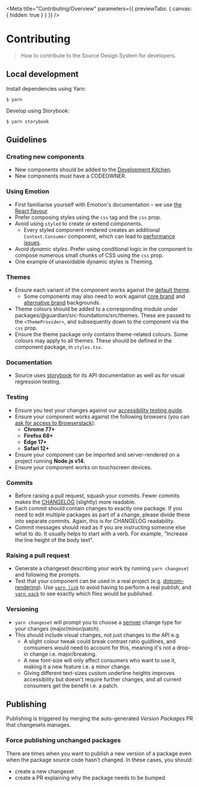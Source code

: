 
<Meta
	title="Contributing/Overview"
	parameters={{ previewTabs: { canvas: { hidden: true } } }}
/>

# Contributing

> How to contribute to the Source Design System for developers.

## Local development

Install dependencies using Yarn:

```shell
$ yarn
```

Develop using Storybook:

```shell
$ yarn storybook
```

## Guidelines

### Creating new components

- New components should be added to the [Development Kitchen](https://github.com/guardian/source/tree/main/packages/%40guardian/source-react-components-development-kitchen).
- New components must have a CODEOWNER.

### Using Emotion

- First familiarise yourself with Emotion's documentation – we use [the React flavour](https://emotion.sh/docs/introduction#react)
- Prefer composing styles using the `css` tag and the `css` prop.
- Avoid using `styled` to create or extend components.
  - Every styled component rendered creates an additional `Context.Consumer` component, which can lead to [performance issues](https://calendar.perfplanet.com/2019/the-unseen-performance-costs-of-css-in-js-in-react-apps/).
- <em>Avoid dynamic styles</em>. Prefer using conditional logic in the component
  to compose numerous small chunks of CSS using the `css` prop.
- One example of unavoidable dynamic styles is Theming.

### Themes

- Ensure each variant of the component works against the [default theme](https://www.theguardian.design/2a1e5182b/p/1377a6-themes/b/293ddb).
  - Some components may also need to work against [core brand](https://www.theguardian.design/2a1e5182b/p/1377a6-themes/b/4893db) and [alternative brand](https://www.theguardian.design/2a1e5182b/p/1377a6-themes/b/21c6cc) backgrounds.
- Theme colours should be added to a corresponding module under packages/@guardian/src-foundations/src/themes. These are passed to the `<ThemeProvider>`, and subsequently down to the component via the `css` prop.
- Ensure the theme package only contains theme-related colours. Some colours may apply to all themes. These should be defined in the component package, in `styles.tsx`.

### Documentation

- Source uses [storybook](https://guardian.github.io/source/?path=/story/contributing-stories--page) for its API documentation as well as for visual regression testing.

### Testing

- Ensure you test your changes against our [accessibility testing guide](https://github.com/guardian/source/blob/main/.github/PULL_REQUEST_TEMPLATE.md#accessibility).
- Ensure your component works against the following browsers (you can [ask for access to Browserstack](mailto:divx@theguardian.com?subject=Browserstack)):
  - **Chrome 77+**
  - **Firefox 68+**
  - **Edge 17+**
  - **Safari 12+**
- Ensure your component can be imported and server-rendered on a project running **Node.js v14**.
- Ensure your component works on touchscreen devices.

### Commits

- Before raising a pull request, squash your commits. Fewer commits makes the [CHANGELOG](https://github.com/guardian/source/blob/main/CHANGELOG.md) (slightly) more readable.
- Each commit should contain changes to exactly one package. If you need to edit multiple packages as part of a change, please divide these into separate commits. Again, this is for CHANGELOG readability.
- Commit messages should read as if you are instructing someone else what to do. It usually helps to start with a verb. For example, "Increase the line height of the body text".

### Raising a pull request

- Generate a changeset describing your work by running `yarn changeset` and following the prompts.
- Test that your component can be used in a real project (e.g. [dotcom-rendering](https://github.com/guardian/dotcom-rendering)). Use [`yarn link`](https://yarnpkg.com/en/docs/cli/link) to avoid having to perform a real publish, and [`yarn pack`](https://yarnpkg.com/en/docs/cli/pack) to see exactly which files would be published.

### Versioning

- `yarn changeset` will prompt you to choose a [semver](https://semver.org/) change type for your changes (major/minor/patch).
- This should include visual changes, not just changes to the API e.g.
  - A slight colour tweak could break contrast ratio guidlines, and comsumers would need to account for this, meaning it's not a drop-in change i.e. major/breaking.
  - A new font-size will only affect consumers who want to use it, making it a new feature i.e. a minor change.
  - Giving different text-sizes custom underline heights improves accessibility but doesn't require further changes, and all current consumers get the benefit i.e. a patch.

## Publishing

Publishing is triggered by merging the auto-generated _Version Packages_ PR that changesets manages.

### Force publishing unchanged packages

There are times when you want to publish a new version of a package even
when the package source code hasn't changed. In these cases, you should:

- create a new changeset
- create a PR explaining why the package needs to be bumped
